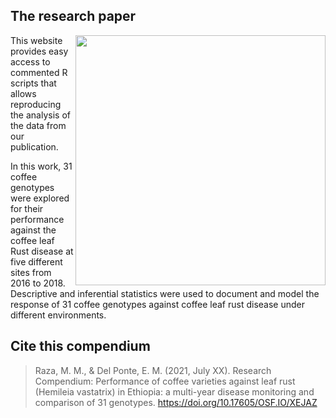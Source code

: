 % 
<br><br>

## The research paper

<img src = "figs/coverfig.png" width=400 align = right>
This website provides easy access to commented R scripts that allows reproducing the analysis of the data from our publication.

In this work, 31 coffee genotypes were explored for their performance against the coffee leaf Rust disease at five different sites from 2016 to 2018. Descriptive and inferential statistics were used to document and model the response of 31 coffee genotypes against coffee leaf rust disease under different environments. 


## Cite this compendium

> Raza, M. M., & Del Ponte, E. M. (2021, July XX). Research Compendium: Performance of coffee varieties against leaf rust (Hemileia vastatrix) in Ethiopia: a multi-year disease monitoring and comparison of 31 genotypes. <a href="https://doi.org/10.17605/OSF.IO/XEJAZ">https://doi.org/10.17605/OSF.IO/XEJAZ</a>




